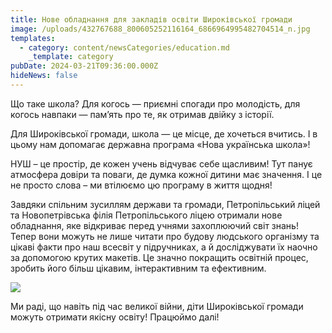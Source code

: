 ```yaml
---
title: Нове обладнання для закладів освіти Широківської громади
image: /uploads/432767688_800605252116164_6866964995482704514_n.jpg
templates:
  - category: content/newsCategories/education.md
    _template: category
pubDate: 2024-03-21T09:36:00.000Z
hideNews: false
---
```


Що таке школа? Для когось — приємні спогади про молодість, для когось навпаки — пам’ять про те, як отримав двійку з історії.

Для Широківської громади, школа — це місце, де хочеться вчитись. І в цьому нам допомагає державна програма «Нова українська школа»! 

НУШ – це простір, де кожен учень відчуває себе щасливим! Тут панує атмосфера довіри та поваги, де думка кожної дитини має значення. І це не просто слова – ми втілюємо цю програму в життя щодня!

Завдяки спільним зусиллям держави та громади, Петропільський ліцей та Новопетрівська філія Петропільського ліцею отримали нове обладнання, яке відкриває перед учнями захоплюючий світ знань! Тепер вони можуть не лише читати про будову людського організму та цікаві факти про наш всесвіт у підручниках, а й досліджувати їх наочно за допомогою крутих макетів. Це значно покращить освітній процес, зробить його більш цікавим, інтерактивним та ефективним.

![](/uploads/432775061_800605262116163_4007076865353763844_n.jpg)

Ми раді, що навіть під час великої війни, діти Широківської громади можуть отримати якісну освіту! Працюймо далі!
